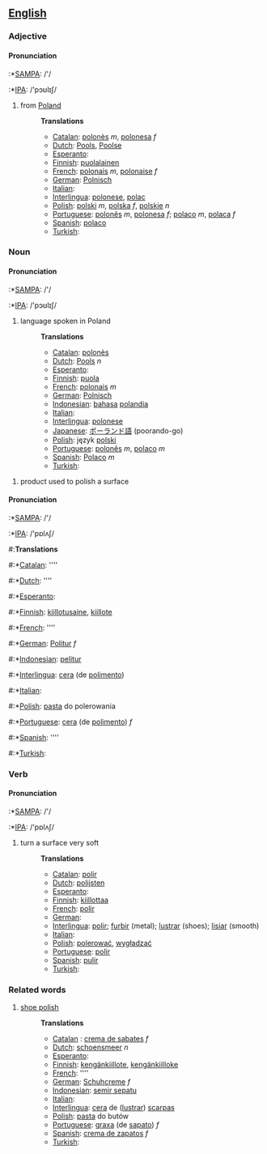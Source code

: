 ==[[English]]==

=== Adjective ===

==== Pronunciation ====

:*[[w:SAMPA|SAMPA]]: /'/
:*[[w:IPA|IPA]]: /'pɔʊlɪʃ/

#from [[Poland]]
#:''' Translations '''
#:*[[Catalan]]: [[polonès]] ''m'', [[polonesa]] ''f''
#:*[[Dutch]]: [[Pools]], [[Poolse]]
#:*[[Esperanto]]: [[]]
#:*[[Finnish]]: [[puolalainen]]
#:*[[French]]: [[polonais]] ''m'', [[polonaise]] ''f''
#:*[[German]]: [[Polnisch]]
#:*[[Italian]]: [[]]
#:*[[Interlingua]]: [[polonese]], [[polac]]
#:*[[Polish]]: [[polski]] ''m'', [[polska]] ''f'', [[polskie]] ''n''
#:*[[Portuguese]]: [[polonês]] ''m'', [[polonesa]] ''f''; [[polaco]] ''m'', [[polaca]] ''f''
#:*[[Spanish]]: [[polaco]]
#:*[[Turkish]]: [[]]

=== Noun ===
==== Pronunciation ====

:*[[w:SAMPA|SAMPA]]: /'/
:*[[w:IPA|IPA]]: /'pɔʊlɪʃ/

#language spoken in Poland
#:''' Translations '''
#:*[[Catalan]]: [[polonès]]
#:*[[Dutch]]: [[Pools]] ''n''
#:*[[Esperanto]]: [[]]
#:*[[Finnish]]: [[puola]]
#:*[[French]]: [[polonais]] ''m''
#:*[[German]]: [[Polnisch]]
#:*[[Indonesian]]: [[bahasa]] [[polandia]]
#:*[[Italian]]: [[]]
#:*[[Interlingua]]: [[polonese]]
#:*[[Japanese]]: [[ポーランド語]] (poorando-go)
#:*[[Polish]]: język [[polski]]
#:*[[Portuguese]]: [[polonês]] ''m'', [[polaco]] ''m''
#:*[[Spanish]]: [[Polaco]] ''m''
#:*[[Turkish]]: [[]]

#product used to polish a surface
==== Pronunciation ====

:*[[w:SAMPA|SAMPA]]: /'/
:*[[w:IPA|IPA]]: /'pɒlʌʃ/

#:''' Translations '''
#:*[[Catalan]]: [[]] ''''
#:*[[Dutch]]: [[]] ''''
#:*[[Esperanto]]: [[]]
#:*[[Finnish]]: [[kiillotusaine]], [[kiillote]]
#:*[[French]]: [[]] ''''
#:*[[German]]: [[Politur]] ''f''
#:*[[Indonesian]]: [[pelitur]]
#:*[[Interlingua]]: [[cera]] (de [[polimento]])
#:*[[Italian]]: [[]]
#:*[[Polish]]: [[pasta]] do polerowania
#:*[[Portuguese]]: [[cera]] (de [[polimento]]) ''f''
#:*[[Spanish]]: [[]] ''''
#:*[[Turkish]]: [[]]

=== Verb ===

==== Pronunciation ====

:*[[w:SAMPA|SAMPA]]: /'/
:*[[w:IPA|IPA]]: /'pɒlʌʃ/

#turn a surface very soft
#:''' Translations '''
#:*[[Catalan]]: [[polir]]
#:*[[Dutch]]: [[polijsten]]
#:*[[Esperanto]]: [[]]
#:*[[Finnish]]: [[kiillottaa]]
#:*[[French]]: [[polir]]
#:*[[German]]: [[]]
#:*[[Interlingua]]: [[polir]]; [[furbir]] (metal); [[lustrar]] (shoes); [[lisiar]] (smooth)
#:*[[Italian]]: [[]]
#:*[[Polish]]: [[polerować]], [[wygładzać]]
#:*[[Portuguese]]: [[polir]]
#:*[[Spanish]]: [[pulir]]
#:*[[Turkish]]: [[]]

===Related words===

#[[shoe polish]]
#:''' Translations '''
#:*[[Catalan]] : [[crema de sabates]] ''f''
#:*[[Dutch]]: [[schoensmeer]] ''n''
#:*[[Esperanto]]: [[]]
#:*[[Finnish]]: [[kengänkiillote]], [[kengänkiilloke]]
#:*[[French]]: [[]] ''''
#:*[[German]]: [[Schuhcreme]] ''f''
#:*[[Indonesian]]: [[semir sepatu]]
#:*[[Italian]]: [[]]
#:*[[Interlingua]]: [[cera]] de ([[lustrar]]) [[scarpa]]s
#:*[[Polish]]: [[pasta]] do butów
#:*[[Portuguese]]: [[graxa]] (de [[sapato]]) ''f''
#:*[[Spanish]]: [[crema de zapatos]] ''f''
#:*[[Turkish]]: [[]]